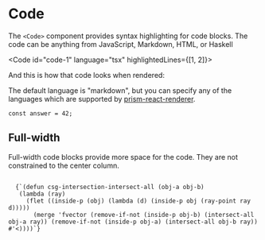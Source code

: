 

# Code

The `<Code>` component provides syntax highlighting for code blocks. The code can be anything
from <Sample variant="toggle" language="javascript">JavaScript</Sample>, <Sample variant="toggle" language="markdown">Markdown</Sample>, <Sample variant="toggle" language="html">HTML</Sample>, or <Sample variant="toggle" language="haskell">Haskell</Sample>

<Sample variant="test" />

<Code id="code-1" language="tsx" highlightedLines={[1, 2]}>
  <Sample variant="basic" as="source" />
</Code>

And this is how that code looks when rendered:

<Sample variant="basic" language="javascript" />

The default language is "markdown", but you can specify any of the languages
which are supported by [prism-react-renderer](https://github.com/FormidableLabs/prism-react-renderer).

<Code language="javascript">const answer = 42;</Code>

## Full-width

Full-width code blocks provide more space for the code. They are not constrained to the center column.

<Code language="javascript" fullWidth>
  {`(defun csg-intersection-intersect-all (obj-a obj-b)
   (lambda (ray)
     (flet ((inside-p (obj) (lambda (d) (inside-p obj (ray-point ray d)))))
       (merge 'fvector (remove-if-not (inside-p obj-b) (intersect-all obj-a ray)) (remove-if-not (inside-p obj-a) (intersect-all obj-b ray)) #'<))))`}
</Code>
